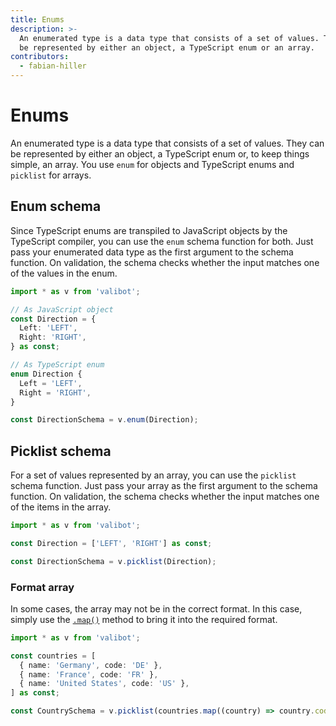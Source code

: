 ```yaml
---
title: Enums
description: >-
  An enumerated type is a data type that consists of a set of values. They can
  be represented by either an object, a TypeScript enum or an array.
contributors:
  - fabian-hiller
---
```



# Enums

An enumerated type is a data type that consists of a set of values. They can be represented by either an object, a TypeScript enum or, to keep things simple, an array. You use <Link href="/api/enum/">`enum`</Link> for objects and TypeScript enums and <Link href="/api/picklist/">`picklist`</Link> for arrays.

## Enum schema

Since TypeScript enums are transpiled to JavaScript objects by the TypeScript compiler, you can use the <Link href="/api/enum/">`enum`</Link> schema function for both. Just pass your enumerated data type as the first argument to the schema function. On validation, the schema checks whether the input matches one of the values in the enum.

```ts
import * as v from 'valibot';

// As JavaScript object
const Direction = {
  Left: 'LEFT',
  Right: 'RIGHT',
} as const;

// As TypeScript enum
enum Direction {
  Left = 'LEFT',
  Right = 'RIGHT',
}

const DirectionSchema = v.enum(Direction);
```

## Picklist schema

For a set of values represented by an array, you can use the <Link href="/api/picklist/">`picklist`</Link> schema function. Just pass your array as the first argument to the schema function. On validation, the schema checks whether the input matches one of the items in the array.

```ts
import * as v from 'valibot';

const Direction = ['LEFT', 'RIGHT'] as const;

const DirectionSchema = v.picklist(Direction);
```

### Format array

In some cases, the array may not be in the correct format. In this case, simply use the [`.map()`](https://developer.mozilla.org/en-US/docs/Web/JavaScript/Reference/Global_Objects/Array/map) method to bring it into the required format.

```ts
import * as v from 'valibot';

const countries = [
  { name: 'Germany', code: 'DE' },
  { name: 'France', code: 'FR' },
  { name: 'United States', code: 'US' },
] as const;

const CountrySchema = v.picklist(countries.map((country) => country.code));
```
